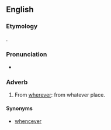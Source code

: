 ==English==

===Etymology===
{{compound|en|whence|soever}}.

===Pronunciation===
* {{rhymes|en|ɛvə(ɹ)}}

===Adverb===
{{en-adv|-}}

# {{lb|en|archaic}} From [[wherever]]: from whatever place.

====Synonyms====
* {{sense|from whatever place}} [[whencever]]